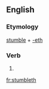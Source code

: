 ==English==

===Etymology===
[[stumble]] + [[-eth]]

===Verb===
{{en-verb form}}

# {{archaic third-person singular of|stumble}}

[[fr:stumbleth]]